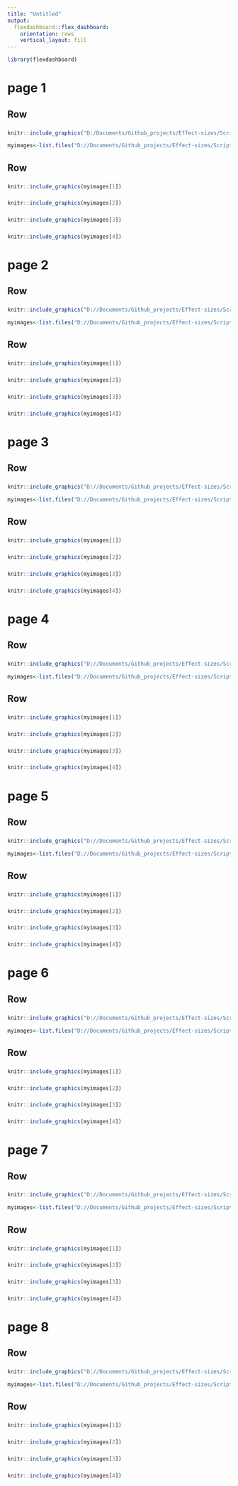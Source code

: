 ```yaml
---
title: "Untitled"
output:  
  flexdashboard::flex_dashboard:
    orientation: rows
    vertical_layout: fill
---
```


```r
library(flexdashboard)
```

# page 1

Row
--------------------------------------------------
### 

```r
knitr::include_graphics("D:/Documents/Github_projects/Effect-sizes/Scripts outputs/Quality of ES measures/Graphs/legend.png")
```

```r
myimages<-list.files("D://Documents/Github_projects/Effect-sizes/Scripts outputs/Quality of ES measures/Graphs/Unbiased estimators/Relative estimators of goodness/id_Hom_bal", pattern = "bias_eff", full.names = TRUE)
```


Row
--------------------------------------------------
### 

```r
knitr::include_graphics(myimages[1])
```

### 

```r
knitr::include_graphics(myimages[2])
```

### 

```r
knitr::include_graphics(myimages[3])
```

### 

```r
knitr::include_graphics(myimages[4])
```

# page 2

Row
--------------------------------------------------
### 

```r
knitr::include_graphics("D://Documents/Github_projects/Effect-sizes/Scripts outputs/Quality of ES measures/Graphs/legend.png")
```

```r
myimages<-list.files("D://Documents/Github_projects/Effect-sizes/Scripts outputs/Quality of ES measures/Graphs/Unbiased estimators/Relative estimators of goodness/id_Hom_unbal", pattern = "bias_eff", full.names = TRUE)
```

Row
--------------------------------------------------
### 

```r
knitr::include_graphics(myimages[1])
```

### 

```r
knitr::include_graphics(myimages[2])
```

### 

```r
knitr::include_graphics(myimages[3])
```

### 

```r
knitr::include_graphics(myimages[4])
```

# page 3

Row
--------------------------------------------------
### 

```r
knitr::include_graphics("D://Documents/Github_projects/Effect-sizes/Scripts outputs/Quality of ES measures/Graphs/legend.png")
```

```r
myimages<-list.files("D://Documents/Github_projects/Effect-sizes/Scripts outputs/Quality of ES measures/Graphs/Unbiased estimators/Relative estimators of goodness/id_Het_bal", pattern = "bias_eff", full.names = TRUE)
```

Row
--------------------------------------------------
### 

```r
knitr::include_graphics(myimages[1])
```

### 

```r
knitr::include_graphics(myimages[2])
```

### 

```r
knitr::include_graphics(myimages[3])
```

### 

```r
knitr::include_graphics(myimages[4])
```

# page 4

Row
--------------------------------------------------
### 

```r
knitr::include_graphics("D://Documents/Github_projects/Effect-sizes/Scripts outputs/Quality of ES measures/Graphs/legend.png")
```

```r
myimages<-list.files("D://Documents/Github_projects/Effect-sizes/Scripts outputs/Quality of ES measures/Graphs/Unbiased estimators/Relative estimators of goodness/id_Het_bal/sd-ratio", full.names = TRUE)[-1]
```

Row
--------------------------------------------------
### 

```r
knitr::include_graphics(myimages[1])
```

### 

```r
knitr::include_graphics(myimages[2])
```

### 

```r
knitr::include_graphics(myimages[3])
```

### 

```r
knitr::include_graphics(myimages[4])
```

# page 5

Row
--------------------------------------------------
### 

```r
knitr::include_graphics("D://Documents/Github_projects/Effect-sizes/Scripts outputs/Quality of ES measures/Graphs/legend.png")
```

```r
myimages<-list.files("D://Documents/Github_projects/Effect-sizes/Scripts outputs/Quality of ES measures/Graphs/Unbiased estimators/Relative estimators of goodness/id_Het_firstlarger/SDR=10", full.names = TRUE)
```

Row
--------------------------------------------------
### 

```r
knitr::include_graphics(myimages[1])
```

### 

```r
knitr::include_graphics(myimages[2])
```

### 

```r
knitr::include_graphics(myimages[3])
```

### 

```r
knitr::include_graphics(myimages[4])
```

# page 6

Row
--------------------------------------------------
### 

```r
knitr::include_graphics("D://Documents/Github_projects/Effect-sizes/Scripts outputs/Quality of ES measures/Graphs/legend.png")
```

```r
myimages<-list.files("D://Documents/Github_projects/Effect-sizes/Scripts outputs/Quality of ES measures/Graphs/Unbiased estimators/Relative estimators of goodness/id_Het_firstsmaller/SDR=10", full.names = TRUE)
```

Row
--------------------------------------------------
### 

```r
knitr::include_graphics(myimages[1])
```

### 

```r
knitr::include_graphics(myimages[2])
```

### 

```r
knitr::include_graphics(myimages[3])
```

### 

```r
knitr::include_graphics(myimages[4])
```

# page 7

Row
--------------------------------------------------
### 

```r
knitr::include_graphics("D://Documents/Github_projects/Effect-sizes/Scripts outputs/Quality of ES measures/Graphs/legend.png")
```

```r
myimages<-list.files("D://Documents/Github_projects/Effect-sizes/Scripts outputs/Quality of ES measures/Graphs/Unbiased estimators/Relative estimators of goodness/id_Het_firstlarger/SDR=2", full.names = TRUE)
```

Row
--------------------------------------------------
### 

```r
knitr::include_graphics(myimages[1])
```

### 

```r
knitr::include_graphics(myimages[2])
```

### 

```r
knitr::include_graphics(myimages[3])
```

### 

```r
knitr::include_graphics(myimages[4])
```

# page 8

Row
--------------------------------------------------
### 

```r
knitr::include_graphics("D://Documents/Github_projects/Effect-sizes/Scripts outputs/Quality of ES measures/Graphs/legend.png")
```

```r
myimages<-list.files("D://Documents/Github_projects/Effect-sizes/Scripts outputs/Quality of ES measures/Graphs/Unbiased estimators/Relative estimators of goodness/id_Het_firstsmaller/SDR=2", full.names = TRUE)
```

Row
--------------------------------------------------
### 

```r
knitr::include_graphics(myimages[1])
```

### 

```r
knitr::include_graphics(myimages[2])
```

### 

```r
knitr::include_graphics(myimages[3])
```

### 

```r
knitr::include_graphics(myimages[4])
```
